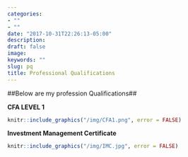 ```yaml
---
categories:
- ""
- ""
date: "2017-10-31T22:26:13-05:00"
description:
draft: false
image:
keywords: ""
slug: pq
title: Professional Qualifications
---
```


##Below are my profession Qualifications##

**CFA LEVEL 1**\

```r
knitr::include_graphics("/img/CFA1.png", error = FALSE)
```

**Investment Management Certificate**

```r
knitr::include_graphics("/img/IMC.jpg", error = FALSE)
```